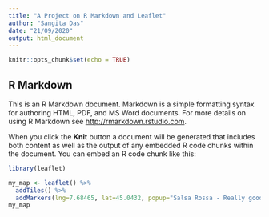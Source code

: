 ```yaml
---
title: "A Project on R Markdown and Leaflet"
author: "Sangita Das"
date: "21/09/2020"
output: html_document
---
```


```r
knitr::opts_chunk$set(echo = TRUE)
```

## R Markdown

This is an R Markdown document. Markdown is a simple formatting syntax for authoring HTML, PDF, and MS Word documents. For more details on using R Markdown see <http://rmarkdown.rstudio.com>.

When you click the **Knit** button a document will be generated that includes both content as well as the output of any embedded R code chunks within the document. You can embed an R code chunk like this:

```r
library(leaflet)

my_map <- leaflet() %>%
  addTiles() %>%  
  addMarkers(lng=7.68465, lat=45.0432, popup="Salsa Rossa - Really good pizza in Turin")
my_map 
```

